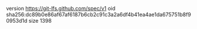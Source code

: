 version https://git-lfs.github.com/spec/v1
oid sha256:dc89b0e86af67af6187b6cb2c91c3a2a6df4b41ea4ae1da675751b8f90953d1d
size 1398
